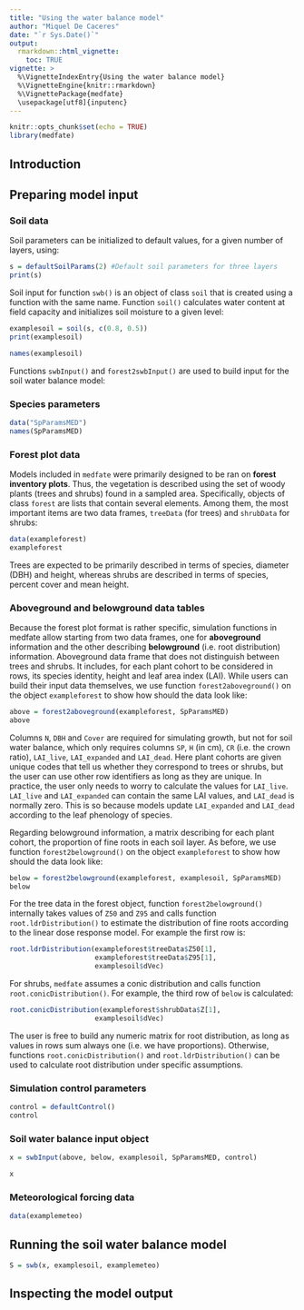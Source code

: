 ```yaml
---
title: "Using the water balance model"
author: "Miquel De Caceres"
date: "`r Sys.Date()`"
output: 
  rmarkdown::html_vignette:
    toc: TRUE
vignette: >
  %\VignetteIndexEntry{Using the water balance model}
  %\VignetteEngine{knitr::rmarkdown}
  %\VignettePackage{medfate}
  \usepackage[utf8]{inputenc}
---
```


```r
knitr::opts_chunk$set(echo = TRUE)
library(medfate)
```

## Introduction

## Preparing model input

### Soil data
Soil parameters can be initialized to default values, for a given number of layers, using:

```r
s = defaultSoilParams(2) #Default soil parameters for three layers
print(s)
```

Soil input for function `swb()` is an object of class `soil` that
is created using a function with the same name. Function `soil()` calculates
water content at field capacity and initializes soil moisture to a given level:
```r
examplesoil = soil(s, c(0.8, 0.5))
print(examplesoil)
```

```r
names(examplesoil)
```
Functions `swbInput()` and `forest2swbInput()` are used to build input
for the soil water balance model:

### Species parameters

```r
data("SpParamsMED")
names(SpParamsMED)
```

### Forest plot data

Models included in `medfate` were primarily designed to be ran on **forest inventory plots**. Thus, the vegetation is described using the set of woody plants (trees and shrubs) found in a sampled area. Specifically, objects of class `forest` are lists that contain several elements. Among them, the most important items are two data frames, `treeData` (for trees) and `shrubData` for shrubs:
```r
data(exampleforest)
exampleforest
```
Trees are expected to be primarily described in terms of species, diameter (DBH) and height, whereas shrubs are described in terms of species, percent cover and mean height. 

### Aboveground and belowground data tables
Because the forest plot format is rather specific, simulation functions in medfate allow starting from two data frames, one for **aboveground** information and the other describing **belowground** (i.e. root distribution) information. Aboveground data frame that does not distinguish between trees and shrubs. It includes, for each plant cohort to be considered in rows, its species identity, height and leaf area index (LAI). While users can build their input data themselves, we use function `forest2aboveground()` on the object `exampleforest` to show how should the data look like:
```r
above = forest2aboveground(exampleforest, SpParamsMED)
above
```
Columns `N`, `DBH` and `Cover` are required for simulating growth, but not for soil water balance, which only requires columns `SP`, `H` (in cm), `CR` (i.e. the crown ratio), `LAI_live`, `LAI_expanded` and `LAI_dead`. Here plant cohorts are given unique codes that tell us whether they correspond to trees or shrubs, but the user can use other row identifiers as long as they are unique. In practice, the user only needs to worry to calculate the values for `LAI_live`. `LAI_live` and `LAI_expanded` can contain the same LAI values, and `LAI_dead` is normally zero. This is so because models update `LAI_expanded` and `LAI_dead` according to the leaf phenology of species.

Regarding belowground information, a matrix describing for each plant cohort, the proportion of fine roots in each soil layer. As before, we use function `forest2belowground()` on the object `exampleforest` to show how should the data look like:
```r
below = forest2belowground(exampleforest, examplesoil, SpParamsMED)
below
```
For the tree data in the forest object, function `forest2belowground()` internally takes values of `Z50` and `Z95` and calls  function `root.ldrDistribution()` to estimate the distribution of fine roots according to the linear dose response model. For example the first row is:
```r
root.ldrDistribution(exampleforest$treeData$Z50[1], 
                     exampleforest$treeData$Z95[1],
                     examplesoil$dVec)
```
For shrubs, `medfate` assumes a conic distribution and calls function `root.conicDistribution()`. For example, the third row of `below` is calculated:
```r
root.conicDistribution(exampleforest$shrubData$Z[1], 
                     examplesoil$dVec)
```
The user is free to build any numeric matrix for root distribution, as long as values in rows sum always one (i.e. we have proportions). Otherwise, functions `root.conicDistribution()` and `root.ldrDistribution()` can be used to calculate root distribution under specific assumptions.


### Simulation control parameters

```r
control = defaultControl()
control
```

### Soil water balance input object

```r
x = swbInput(above, below, examplesoil, SpParamsMED, control)
```

```r
x
```


### Meteorological forcing data

```r
data(examplemeteo)
```


## Running the soil water balance model

```r
S = swb(x, examplesoil, examplemeteo)
```

## Inspecting the model output
